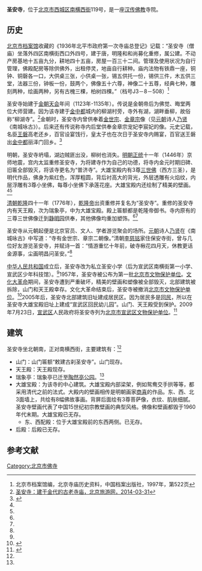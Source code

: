 {{文物保护单位
| 省名 = 北京市
| 市/县名 = 北京市宣武区
| 图片 = 
| 名称 = 圣安寺
| 编号 = 3-1
| 分类 = 古建筑
| 所在 = 南横西街119号
| 时代 = 清
| 登录 =2009年7月23日
}}

'''圣安寺'''，位于[[北京市|北京市]][[西城区|西城区]][[南横西街|南横西街]]119号，是一座[[汉传佛教|汉传佛教]]寺院。

==历史==
[[北京市档案馆|北京市档案馆]]收藏的《1936年北平市政府第一次寺庙总登记》记载：“圣安寺（僧庙）坐落外四区南横街西口外四号，建于唐，明隆和和尚募化重修，属公建。不动产房基地十五亩九分，耕地四十五亩，房屋一百三十二间。管理及使用状况为自行管理，佛殿配房等除供佛外，出租停灵，地亩自行耕种。庙内法物有铁鼎一座，铜钟、铜磬各一口，大供桌三张，小供桌一张，锡五供托一份，锡供三件，木五供三堂，法器三份，钟板一份，鼓两个，佛像五十六尊，神像二十五尊，经典七种，雕刻两种，绘画两种，另有古槐三棵，柏树四棵。”（档号J3－8－508）<ref>北京市档案馆编，北京寺庙历史资料，中国档案出版社，1997年，第522页</ref>

圣安寺始建于[[金朝|金朝]][[天会_(金朝)|天会]]年间（1123年-1135年）。传说是金朝帝后为佛觉、晦堂两位大师营建。因为该寺建于[[金中都|金中都]]城内的柳湖村旁，寺外有湖，湖畔垂柳，故俗称“柳湖寺”。<ref name=bjlyw>[http://www.visitbeijing.com.cn/play/thematic/xcgs/n214980929.shtml 圣安寺：建于金代的古老寺庙，北京旅游网，2014-03-31]</ref>金朝时，圣安寺内曾供奉着[[金世宗|金世宗]]、[[金章宗|金章宗]]像（见[[元朝|元朝]]诗人[[乃贤|乃贤]]《南城咏古》）。后来还有传说称寺内后堂供奉金章宗宠妃李宸妃的像。元史记载，名臣[[王磐|王磐]]高老还乡，百官设宴饯行，皇太子也在次日于圣安寺内赐宴，百官送王磐出[[金中都|金中都]]丽泽门回乡。<ref name=xhw>{{Cite web |url=http://www.bj.xinhuanet.com/bjpd_sdwm/2007-11/04/content_11577413.htm |title=南横街圣安寺，新华网，2007-11-04 |accessdate=2015-04-26 |archive-date=2015-09-23 |archive-url=https://web.archive.org/web/20150923192044/http://www.bj.xinhuanet.com/bjpd_sdwm/2007-11/04/content_11577413.htm |dead-url=no }}</ref>

明朝，圣安寺坍塌，湖边贼匪出没，柳树也消失。[[明朝|明朝]][[正统_(年号)|正统]]十一年（1446年）京师地震，宫内太监重修圣安寺，为将建寺作为自己的功德，将寺内金元时期旧碑、旧匾全部毁灭，将该寺更名为“普济寺”。大雄宝殿内有3尊[[三世佛|三世佛]]（西方三圣），是明代作品，佛身为紫红色，浑厚粗圆，背后衬高大的背光，外层透雕有火焰纹，内层浮雕有3尊小坐佛，每尊小坐佛下承莲花座。大雄宝殿内还绘制了精美的壁画。<ref name=xhw/><ref name=bjlyw/>

[[清朝|清朝]][[乾隆|乾隆]]四十一年（1776年），[[乾隆帝|乾隆帝]]出资重修并复名为“圣安寺”。重修的圣安寺内有天王殿，次为瑞象亭，中为大雄宝殿。殿上匾额都是乾隆帝御书。寺内原有的三尊三世佛像迁到[[静明园|静明园]]供奉，其他佛像均重加塑饰。<ref name=xhw/><ref name=bjlyw/>

圣安寺从元朝起便是北京官员、文人、学者游览聚会的场所。[[元朝|元朝]]诗人[[乃贤|乃贤]]在《南城咏古》中写道：“寺有金世宗、章宗二朝像。”清朝[[李慈铭|李慈铭]]家住保安寺街，曾与几位好友游览圣安寺，并赋诗一首：“情游重忆十年前，破寺楸花四月天，休教更话金源事，尘画明昌问圣安。”<ref name=xhw/>

[[中华人民共和国|中华人民共和国]]成立后，圣安寺改为私立圣安小学（后为宣武区南横街第一小学、宣武区少年科技馆）。<ref name=xhw/>1957年，圣安寺被公布为第一批[[北京市文物保护单位|北京市文物保护单位]]。[[文化大革命|文化大革命]]期间，圣安寺遭到严重破坏，精美的壁画和塑像被全部毁灭，北部建筑被拆除，山门和天王殿幸存。文化大革命结束后，圣安寺被撤消[[北京市文物保护单位|北京市文物保护单位]]。<ref>{{Cite web |url=http://www.bjww.gov.cn/2004/6-28/99.html |title=北京文物事业五十年梗概，北京文博，2004-06-28 |accessdate=2015-04-26 |archive-date=2016-03-04 |archive-url=https://web.archive.org/web/20160304193358/http://www.bjww.gov.cn/2004/6-28/99.html |dead-url=no }}</ref>2005年后，圣安寺北部建筑旧址建成居民区。因为居民多是[[回民|回民]]，所以在圣安寺大雄宝殿旧址上建成“宣武区回民幼儿园”。山门、天王殿受到保护。2009年7月23日，[[宣武区|宣武区]]人民政府将圣安寺列为[[北京市宣武区文物保护单位|北京市宣武区文物保护单位]]。<ref>{{Cite web |url=http://zfxxgk.beijing.gov.cn/columns/26/2/196446.html |title=北京市宣武区人民政府关于公布第三批文物保护单位的通知 （宣政发〔2009〕11号），2011年7月6日 |accessdate=2015年4月26日 |archive-date=2014年10月6日 |archive-url=https://web.archive.org/web/20141006135636/http://zfxxgk.beijing.gov.cn/columns/26/2/196446.html |dead-url=no }}</ref>

==建筑==
圣安寺坐北朝南，正对南横西街，主要建筑有：<ref name=bjlyw/>
*山门：山门匾额“敕建古刹圣安寺”。山门现存。
*天王殿：天王殿现存。
*瑞象亭：瑞象亭已迁至[[陶然亭公园|陶然亭公园]]。<ref name=bjlyw/>
*大雄宝殿：为该寺的中心建筑。大雄宝殿内部梁架，例如鸳鸯交手拱等等，都采用清代之前的法式。大殿内的壁画相传是明朝画家[[商喜|商喜]]的作品。东、西、北3面墙上，共绘有8幅佛故事画。背屏后面绘有3尊菩萨像，衣纹、肌肤细腻。圣安寺壁画代表了中国15世纪初宗教壁画的典型风格。佛像和壁画都毁于1960年代末期。大雄宝殿已无存。
**东、西配殿：位于大雄宝殿前的东西两侧。已无存。
*后殿：后殿已无存。

==参考文献==
{{reflist}}

[[Category:北京市佛寺|Category:北京市佛寺]]